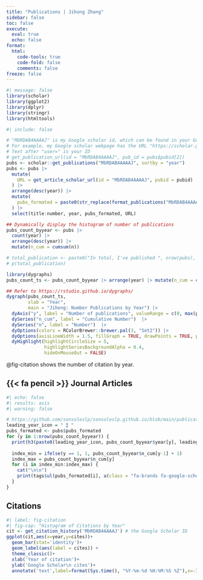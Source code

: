 ```yaml
---
title: "Publications | Jihong Zhang"
sidebar: false
toc: false
execute: 
  eval: true
  echo: false
format: 
  html:
    code-tools: true
    code-fold: false
    comments: false
freeze: false    
---
```


```r
#| message: false
library(scholar)
library(ggplot2)
library(dplyr)
library(stringr)
library(htmltools)
```

```r
#| include: false

# "MbRDAB4AAAAJ" is my Google scholar id, which can be found in your Google scholar URL address
# For example, my Google scholar webpage has the URL "https://scholar.google.com/citations?user=MbRDAB4AAAAJ&hl=zh-CN"
# Text after "user=" is your ID
# get_publication_url(id = "MbRDAB4AAAAJ", pub_id = pubs$pubid[2])
pubs <- scholar::get_publications("MbRDAB4AAAAJ", sortby = "year") 
pubs <- pubs |> 
  mutate(
    URL = get_article_scholar_url(id = "MbRDAB4AAAAJ", pubid = pubid)
  ) |> 
  arrange(desc(year)) |> 
  mutate(
    pubs_formated = paste0(str_replace(format_publications("MbRDAB4AAAAJ"), "Zhang, J.", "**Zhang, J.**"))
  ) |> 
  select(title:number, year, pubs_formated, URL)
```

```r
## Dynamically display the histogram of number of publications
pubs_count_byyear <- pubs |> 
  count(year) |> 
  arrange(desc(year)) |> 
  mutate(n_cum = cumsum(n))

# total_publication <- paste0("In total, I've published ", nrow(pubs), " papers. ")
# p(total_publication)
```

```r
library(dygraphs)
pubs_count_ts <- pubs_count_byyear |> arrange(year) |> mutate(n_cum = cumsum(n))

## Refer to https://rstudio.github.io/dygraphs/
dygraph(pubs_count_ts, 
        xlab = "Year",
        main = "Jihong: Number Publications by Year") |>
  dyAxis("y", label = "Number of publications", valueRange = c(0, max(pubs_count_ts$n_cum) + 5)) |> 
  dySeries("n_cum", label = "Cumulative Number")  |> 
  dySeries("n", label = "Number")  |> 
  dyOptions(colors = RColorBrewer::brewer.pal(3, "Set2")) |> 
  dyOptions(axisLineWidth = 1.5, fillGraph = TRUE, drawPoints = TRUE, pointSize = 3) |> 
  dyHighlight(highlightCircleSize = 5, 
              highlightSeriesBackgroundAlpha = 0.4,
              hideOnMouseOut = FALSE)
```

@fig-citation shows the number of citation by year.

## {{< fa pencil >}} Journal Articles

::: nice-paragraph
```r
#| echo: false
#| results: asis
#| warning: false

# https://github.com/sonsoleslp/sonsoleslp.github.io/blob/main/publications.qmd
leading_year_icon = " ⁑ "
pubs_formated <- pubs$pubs_formated
for (y in 1:nrow(pubs_count_byyear)) {
  print(h3(paste0(leading_year_icon, pubs_count_byyear$year[y], leading_year_icon), style="color: #72994E"))
  
  index_min = ifelse(y == 1, 1, pubs_count_byyear$n_cum[y-1] + 1)
  index_max = pubs_count_byyear$n_cum[y]
  for (i in index_min:index_max) {
    cat("\n\n")
    print(tags$ul(pubs_formated[i], a(class = "fa-brands fa-google-scholar fa-sm", href = pubs$URL[i], style="color: #74C0FC;")) , style="padding-left: 3rem")
  }
}
```
:::

## Citations

```r
#| label: fig-citation
#| fig-cap: "Histogram of Citations by Year"
cit <- get_citation_history('MbRDAB4AAAAJ') # the Google Scholar ID
ggplot(cit,aes(x=year,y=cites))+
  geom_bar(stat='identity')+
  geom_label(aes(label = cites)) +
  theme_classic()+
  xlab('Year of citation')+
  ylab('Google Scholar\n cites')+
  annotate('text',label=format(Sys.time(), "%Y-%m-%d %H:%M:%S %Z"),x=-Inf,y=Inf,vjust=1.5,hjust=-0.05,size=3,colour='gray')
```
